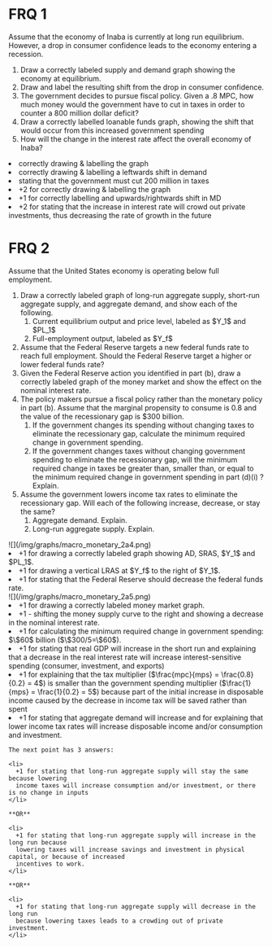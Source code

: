 # FRQ 1

Assume that the economy of Inaba is currently at long run equilibrium. However, a drop in consumer confidence leads to the economy entering a recession.

<ol className="alpha-list-mdx">
  <li>Draw a correctly labeled supply and demand graph showing the economy at equilibrium.</li>
  <li>Draw and label the resulting shift from the drop in consumer confidence.</li>
  <li>The government decides to pursue fiscal policy. Given a .8 MPC, how much money would the government have to cut in taxes in order to counter a 800 million dollar deficit?</li>
  <li>Draw a correctly labelled loanable funds graph, showing the shift that would occur from this increased government spending</li>
  <li>How will the change in the interest rate affect the overall economy of Inaba?</li>
</ol>

<FRQ num={1} totalPoints={10}>
  <FRQCheck points={3}>
    <li> correctly drawing & labelling the graph </li>
  </FRQCheck>
  <FRQCheck points={1}>
    <li> correctly drawing & labelling a leftwards shift in demand</li>
  </FRQCheck>
  <FRQCheck points={2}>
    <li> stating that the government must cut 200 million in taxes</li>
  </FRQCheck>
  <FRQCheck points={2}>
    <li> +2 for correctly drawing & labelling the graph</li>
  </FRQCheck>
  <FRQCheck points={3}>
    <li> +1 for correctly labelling and upwards/rightwards shift in MD</li>
    <li> +2 for stating that the increase in interest rate will crowd out private investments, thus decreasing the rate of growth in the future</li>
  </FRQCheck>
</FRQ>

# FRQ 2

Assume that the United States economy is operating below full employment.
<ol className="alpha-list-mdx">
  <li>
    Draw a correctly labeled graph of long-run aggregate supply, short-run aggregate supply, and aggregate
    demand, and show each of the following.
    <ol>
      <li>
        Current equilibrium output and price level, labeled as $Y_1$ and $PL_1$
      </li>
      <li>
        Full-employment output, labeled as $Y_f$
      </li>
    </ol>
  </li>
  <li>
    Assume that the Federal Reserve targets a new federal funds rate to reach full employment. Should the
    Federal Reserve target a higher or lower federal funds rate?
  </li>
  <li>
    Given the Federal Reserve action you identified in part (b), draw a correctly labeled graph of the money
    market and show the effect on the nominal interest rate.
  </li>
  <li>
    The policy makers pursue a fiscal policy rather than the monetary policy in part (b). Assume that the
    marginal propensity to consume is 0.8 and the value of the recessionary gap is $300 billion.
    <ol>
      <li>
        If the government changes its spending without changing taxes to eliminate the recessionary gap,
        calculate the minimum required change in government spending.
      </li>
      <li>
        If the government changes taxes without changing government spending to eliminate the recessionary
        gap, will the minimum required change in taxes be greater than, smaller than, or equal to the minimum
        required change in government spending in part (d)(i) ? Explain.
      </li>
    </ol>
  </li>
  <li>
    Assume the government lowers income tax rates to eliminate the recessionary gap. Will each of the
    following increase, decrease, or stay the same?
    <ol>
      <li>
        Aggregate demand. Explain.
      </li>
      <li>
        Long-run aggregate supply. Explain.
      </li>
    </ol>
  </li>
</ol>

<FRQ num={2} totalPoints={10}>
  <FRQCheck points={2}>
    ![](/img/graphs/macro_monetary_2a4.png)
    <li> 
      +1 for drawing a correctly labeled graph showing AD, SRAS, $Y_1$ and $PL_1$.
    </li>
    <li>
      +1 for drawing a vertical LRAS at $Y_f$ to the right of $Y_1$.
    </li>
  </FRQCheck>
  <FRQCheck points={1}>
    <li> 
      +1 for stating that the Federal Reserve should decrease the federal funds rate.
    </li>
    ![](/img/graphs/macro_monetary_2a5.png)
  </FRQCheck>
  <FRQCheck points={2}>
    <li> 
      +1 for drawing a correctly labeled money market graph.
    </li>
    <li> 
      +1 - shifting the money supply curve to the right and showing a decrease in the
      nominal interest rate.
    </li>
  </FRQCheck>
  <FRQCheck points={3}>
    <li>
      +1 for calculating the minimum required change in government spending:
      $\$60$ billion ($\$300/5=\$60$).
    </li>
    <li> 
      +1 for stating that real GDP will increase in the short run and explaining that a decrease in the real interest rate will increase interest-sensitive spending (consumer, investment, and exports)
    </li>
    <li> 
      +1 for explaining that the tax multiplier ($\frac{mpc}{mps} = \frac{0.8}{0.2} = 4$) is smaller than
      the government spending multiplier ($\frac{1}{mps} = \frac{1}{0.2} = 5$) because part of the initial increase in
      disposable income caused by the decrease in income tax will be saved rather than spent
    </li>
  </FRQCheck>
  <FRQCheck points={2}>
    <li>
      +1 for stating that aggregate demand will increase and for explaining that lower
      income tax rates will increase disposable income and/or consumption and investment.
    </li>

    The next point has 3 answers:

    <li>
      +1 for stating that long-run aggregate supply will stay the same because lowering
      income taxes will increase consumption and/or investment, or there is no change in inputs
    </li>

    **OR**

    <li> 
      +1 for stating that long-run aggregate supply will increase in the long run because
      lowering taxes will increase savings and investment in physical capital, or because of increased
      incentives to work.
    </li>

    **OR**

    <li>
      +1 for stating that long-run aggregate supply will decrease in the long run
      because lowering taxes leads to a crowding out of private investment.
    </li>
  </FRQCheck>
</FRQ>
